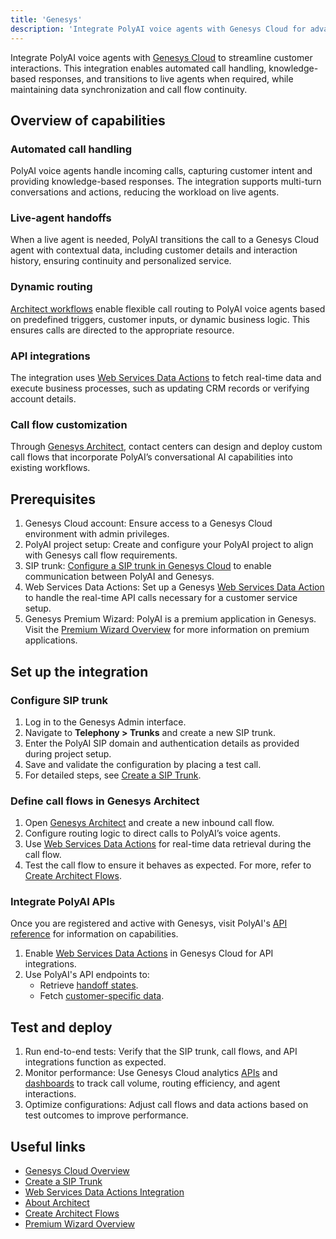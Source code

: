 ```yaml
---
title: 'Genesys'
description: 'Integrate PolyAI voice agents with Genesys Cloud for advanced routing and automation.'
---
```


Integrate PolyAI voice agents with [Genesys Cloud](https://www.genesys.com/) to streamline customer interactions. This integration
enables automated call handling, knowledge-based responses, and transitions to live agents when required, while maintaining data synchronization
and call flow continuity.

## Overview of capabilities

### Automated call handling
PolyAI voice agents handle incoming calls, capturing customer intent and providing knowledge-based responses. The integration supports
multi-turn conversations and actions, reducing the workload on live agents.

### Live-agent handoffs
When a live agent is needed, PolyAI transitions the call to a Genesys Cloud agent with contextual data, including customer details and interaction
history, ensuring continuity and personalized service.

### Dynamic routing
[Architect workflows](https://help.mypurecloud.com/articles/about-architect/) enable flexible call routing to PolyAI voice agents based on
 predefined triggers, customer inputs, or dynamic business logic. This ensures calls are directed to the appropriate resource.

### API integrations
The integration uses [Web Services Data Actions](https://help.mypurecloud.com/articles/web-services-data-actions-integration/) to fetch real-time
 data and execute business processes, such as updating CRM records or verifying account details.

### Call flow customization
Through [Genesys Architect](https://help.mypurecloud.com/articles/about-architect/), contact centers can design and deploy custom call flows that
incorporate PolyAI’s conversational AI capabilities into existing workflows.

## Prerequisites

1. Genesys Cloud account: Ensure access to a Genesys Cloud environment with admin privileges.
2. PolyAI project setup: Create and configure your PolyAI project to align with Genesys call flow requirements.
3. SIP trunk: [Configure a SIP trunk in Genesys Cloud](https://help.mypurecloud.com/articles/create-a-sip-trunk/) to enable communication between PolyAI and Genesys.
4. Web Services Data Actions: Set up a Genesys [Web Services Data Action](https://help.mypurecloud.com/articles/web-services-data-actions-integration/) to handle the real-time API calls necessary for a customer service setup.
5. Genesys Premium Wizard: PolyAI is a premium application in Genesys. Visit the [Premium Wizard Overview](https://help.mypurecloud.com/articles/about-premium-applications/) for more information on premium applications.

## Set up the integration

### Configure SIP trunk
1. Log in to the Genesys Admin interface.
2. Navigate to **Telephony > Trunks** and create a new SIP trunk.
3. Enter the PolyAI SIP domain and authentication details as provided during project setup.
4. Save and validate the configuration by placing a test call.
5. For detailed steps, see [Create a SIP Trunk](https://help.mypurecloud.com/articles/create-a-sip-trunk/).

### Define call flows in Genesys Architect
1. Open [Genesys Architect](https://help.mypurecloud.com/articles/about-architect/) and create a new inbound call flow.
2. Configure routing logic to direct calls to PolyAI’s voice agents.
3. Use [Web Services Data Actions](https://help.mypurecloud.com/articles/web-services-data-actions-integration/) for real-time data retrieval during the call flow.
4. Test the call flow to ensure it behaves as expected. For more, refer to [Create Architect Flows](https://help.mypurecloud.com/articles/create-an-inbound-call-flow/).

### Integrate PolyAI APIs

Once you are registered and active with Genesys, visit PolyAI's [API reference](/api-reference/introduction) for information on capabilities.

1. Enable [Web Services Data Actions](https://help.mypurecloud.com/articles/web-services-data-actions-integration/) in Genesys Cloud for API integrations.
2. Use PolyAI's API endpoints to:
   - Retrieve [handoff states](/api-reference/conversations/endpoints/get-handoff).
   - Fetch [customer-specific data](/api-reference/conversations/endpoints/get-conversation).

## Test and deploy

1. Run end-to-end tests: Verify that the SIP trunk, call flows, and API integrations function as expected.
2. Monitor performance: Use Genesys Cloud analytics [APIs](https://developer.genesys.cloud/analyticsdatamanagement/analytics/) and [dashboards](https://help.mypurecloud.com/articles/analytics-workspace-overview/) to track
call volume, routing efficiency, and agent interactions.
3. Optimize configurations: Adjust call flows and data actions based on test outcomes to improve performance.

## Useful links

- [Genesys Cloud Overview](https://www.genesys.com/)
- [Create a SIP Trunk](https://help.mypurecloud.com/articles/create-a-sip-trunk/)
- [Web Services Data Actions Integration](https://help.mypurecloud.com/articles/web-services-data-actions-integration/)
- [About Architect](https://help.mypurecloud.com/articles/about-architect/)
- [Create Architect Flows](https://help.mypurecloud.com/articles/create-an-inbound-call-flow/)
- [Premium Wizard Overview](https://help.mypurecloud.com/articles/about-premium-applications/)